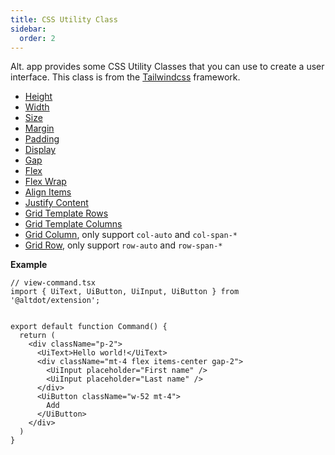 ```yaml
---
title: CSS Utility Class
sidebar:
  order: 2
---
```


Alt. app provides some CSS Utility Classes that you can use to create a user interface. This class is from the [Tailwindcss](https://tailwindcss.com/) framework.

- [Height](https://tailwindcss.com/docs/height)
- [Width](https://tailwindcss.com/docs/width)
- [Size](https://tailwindcss.com/docs/size)
- [Margin](https://tailwindcss.com/docs/margin)
- [Padding](https://tailwindcss.com/docs/padding)
- [Display](https://tailwindcss.com/docs/display)
- [Gap](https://tailwindcss.com/docs/gap)
- [Flex](https://tailwindcss.com/docs/flex)
- [Flex Wrap](https://tailwindcss.com/docs/flex-wrap)
- [Align Items](https://tailwindcss.com/docs/align-items)
- [Justify Content](https://tailwindcss.com/docs/justify-content)
- [Grid Template Rows](https://tailwindcss.com/docs/grid-template-rows)
- [Grid Template Columns](https://tailwindcss.com/docs/grid-template-columns)
- [Grid Column](https://tailwindcss.com/docs/grid-column), only support `col-auto` and `col-span-*`
- [Grid Row](https://tailwindcss.com/docs/grid-row), only support `row-auto` and `row-span-*`

**Example**

```tsx
// view-command.tsx
import { UiText, UiButton, UiInput, UiButton } from '@altdot/extension';


export default function Command() {
  return (
    <div className="p-2">
      <UiText>Hello world!</UiText>
      <div className="mt-4 flex items-center gap-2">
        <UiInput placeholder="First name" />
        <UiInput placeholder="Last name" />
      </div>
      <UiButton className="w-52 mt-4">
        Add
      </UiButton>
    </div>
  )
}
```
